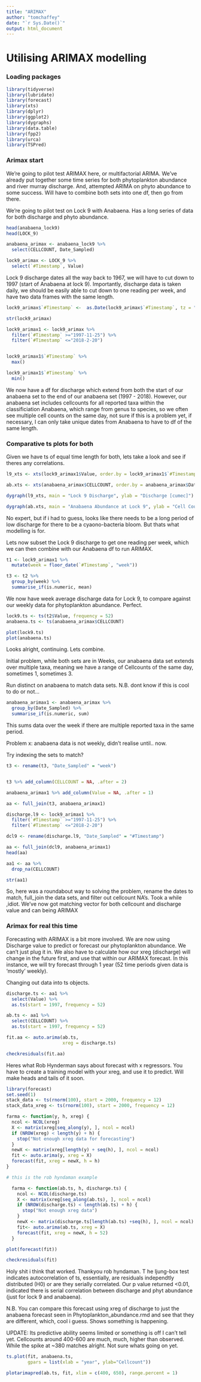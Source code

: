 ```yaml
---
title: "ARIMAX"
author: "tomchaffey"
date: "`r Sys.Date()`"
output: html_document
---
```

# Utilising ARIMAX modelling

### Loading packages
```r
library(tidyverse)
library(lubridate)
library(forecast)
library(xts)
library(dplyr)
library(ggplot2)
library(dygraphs)
library(data.table)
library(fpp2)
library(urca)
library(TSPred)
```



### Arimax start
We're going to pilot test ARIMAX here, or multifactorial ARIMA. We've already put together some time series for both phytoplankton abundance and river murray discharge. And, attempted ARIMA on phyto abundance to some success. Will have to combine both sets into one df, then go from there. 

We're going to pilot test on Lock 9 with Anabaena. Has a long series of data for both discharge and phyto abundance. 

```r
head(anabaena_lock9)
head(LOCK_9)
```

```r
anabaena_arimax <- anabaena_lock9 %>%
  select(CELLCOUNT, Date_Sampled)

lock9_arimax <- LOCK_9 %>%
  select(`#Timestamp`, Value)


```

Lock 9 discharge dates all the way back to 1967, we will have to cut down to 1997 (start of Anabaena at lock 9). Importantly, discharge data is taken daily, we should be easily able to cut down to one reading per week, and have two data frames with the same length. 

```r
lock9_arimax$`#Timestamp` <-  as.Date(lock9_arimax$`#Timestamp`, tz = "")

str(lock9_arimax)
```

```r
lock9_arimax1 <- lock9_arimax %>%
  filter(`#Timestamp` >="1997-11-25") %>%
  filter(`#Timestamp` <="2018-2-20")


lock9_arimax1$`#Timestamp` %>%
  max()

lock9_arimax1$`#Timestamp` %>%
  min()
```

We now have a df for discharge which extend from both the start of our anabaena set to the end of our anabaena set (1997 - 2018). However, our anabaena set includes cellcounts for all reported taxa within the classificiation Anabaena, which range from genus to species, so we often see multiple cell counts on the same day, not sure if this is a problem yet, if necessary, I can only take unique dates from Anabaena to have to df of the same length. 


### Comparative ts plots for both
Given we have ts of equal time length for both, lets take a look and see if theres any correlations. 
```r
l9_xts <- xts(lock9_arimax1$Value, order.by = lock9_arimax1$`#Timestamp`)

ab.xts <- xts(anabaena_arimax$CELLCOUNT, order.by = anabaena_arimax$Date_Sampled)

dygraph(l9_xts, main = "Lock 9 Discharge", ylab = "Discharge [cumec]")

dygraph(ab.xts, main = "Anabaena Abundance at Lock 9", ylab = "Cell Count [per mL]")
```
No expert, but if i had to guess, looks like there needs to be a long period of low discharge for there to be a cyaono-bacteria bloom. But thats what modelling is for. 

Lets now subset the Lock 9 discharge to get one reading per week, which we can then combine with our Anabaena df to run ARIMAX. 


```r
t1 <- lock9_arimax1 %>%
  mutate(week = floor_date(`#Timestamp`, "week"))

t3 <- t2 %>% 
  group_by(week) %>% 
  summarise_if(is.numeric, mean)
```

We now have week average discharge data for Lock 9, to compare against our weekly data for phytoplankton abundance. Perfect. 

```r
lock9.ts <- ts(t2$Value, frequency = 52)
anabaena.ts <- ts(anabaena_arimax$CELLCOUNT)

plot(lock9.ts)
plot(anabaena.ts)
```
Looks alright, continuing. Lets combine. 

Initial problem, while both sets are in Weeks, our anabaena data set extends over multiple taxa, meaning we have a range of Cellcounts of the same day, sometimes 1, sometimes 3. 

Run distinct on anabaena to match data sets. N.B. dont know if this is cool to do or not... 

```r
anabaena_arimax1 <- anabaena_arimax %>%
  group_by(Date_Sampled) %>%
  summarise_if(is.numeric, sum)
```
This sums data over the week if there are multiple reported taxa in the same period. 

Problem x: anabaena data is not weekly, didn't realise until.. now. 

Try indexing the sets to match?
```r
t3 <- rename(t3, "Date_Sampled" = "week")



```

```r
t3 %>% add_column(CELLCOUNT = NA, .after = 2)

anabaena_arimax1 %>% add_column(Value = NA, .after = 1)
```


```r
aa <- full_join(t3, anabaena_arimax1)
```




```r
discharge.l9 <- lock9_arimax1 %>%
  filter(`#Timestamp` >="1997-11-25") %>%
  filter(`#Timestamp` <="2018-2-20")
```


```r
dcl9 <- rename(discharge.l9, "Date_Sampled" = "#Timestamp")
```


```r
aa <- full_join(dcl9, anabaena_arimax1)
head(aa)
```


```r
aa1 <- aa %>%
  drop_na(CELLCOUNT)

str(aa1)
```

So, here was a roundabout way to solving the problem, rename the dates to match, full_join the data sets, and filter out cellcount NA's. Took a while ,idiot. 
We've now got matching vector for both cellcount and discharge value and can being ARIMAX

### Arimax for real this time

Forecasting with ARIMAX is a bit more involved. We are now using Discharge value to predict or forecast our phytoplankton abundance. We can't just plug it in. We also have to calculate how our xreg (discharge) will change in the future first, and use that within our ARIMAX forecast. In this instance, we will try forecast through 1 year (52 time periods given data is 'mostly' weekly). 

Changing out data into ts objects. 

```r
discharge.ts <- aa1 %>%
  select(Value) %>%
  as.ts(start = 1997, frequency = 52)

ab.ts <- aa1 %>%
  select(CELLCOUNT) %>%
  as.ts(start = 1997, frequency = 52)
```


```r
fit.aa <- auto.arima(ab.ts,
                     xreg = discharge.ts)

checkresiduals(fit.aa)

```

Heres what Rob Hynderman says about forecast with x regressors. You have to create a training model with your xreg, and use it to predict. Will make heads and tails of it soon. 

```r
library(forecast)
set.seed(1)
stack_data <- ts(rnorm(100), start = 2000, frequency = 12)
stack_data_xreg <- ts(rnorm(100), start = 2000, frequency = 12)

farma <- function(y, h, xreg) {
  ncol <- NCOL(xreg)
  X <- matrix(xreg[seq_along(y), ], ncol = ncol)
  if (NROW(xreg) < length(y) + h) {
    stop("Not enough xreg data for forecasting")
  }
  newX <- matrix(xreg[length(y) + seq(h), ], ncol = ncol)
  fit <- auto.arima(y, xreg = X)
  forecast(fit, xreg = newX, h = h)
}

# this is the rob hyndaman example
```

```r
  farma <- function(ab.ts, h, discharge.ts) {
    ncol <- NCOL(discharge.ts)
    X <- matrix(xreg[seq_along(ab.ts), ], ncol = ncol)
    if (NROW(discharge.ts) < length(ab.ts) + h) {
      stop("Not enough xreg data")
    }
    newX <- matrix(discharge.ts[length(ab.ts) +seq(h), ], ncol = ncol)
    fit<- auto.arima(ab.ts, xreg = X)
    forecast(fit, xreg = newX, h = 52)
  }
```



```r
plot(forecast(fit))

checkresiduals(fit)
```
Holy shit i think that worked. Thankyou rob hyndaman. T
he ljung-box test indicates autocorrelation of ts, essentially, are residuals independtly distributed (H0) or are they serially correlated. Our p value returned <0.01, indicated there is serial correlation between discharge and phyt abundance (just for lock 9 and anabaena). 

N.B. You can compare this forecast using xreg of discharge to just the anabaena forecast seen in Phytoplankton_abundance.rmd and see that they are different, which, cool i guess. Shows something is happening. 

UPDATE: Its predictive ability seems limited or something is off I can't tell yet. Cellcounts around 400-600 are much, much, higher than observed. While the spike at ~380 matches alright. Not sure whats going on yet. 

```r
ts.plot(fit, anabaena.ts, 
        gpars = list(xlab = "year", ylab="Cellcount"))
```

```r
plotarimapred(ab.ts, fit, xlim = c(400, 650), range.percent = 1)
```

